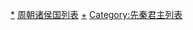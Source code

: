 {{Catmore}}

[[Category:周朝诸侯国君主|*]]
[[Category:周朝诸侯国列表|]]
[[Category:周朝君主列表|+]]
[[Category:先秦君主列表|Category:先秦君主列表]]